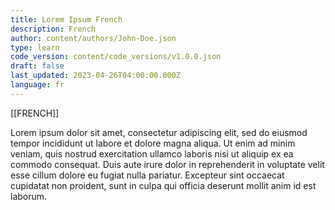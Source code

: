 ```yaml
---
title: Lorem Ipsum French
description: French
author: content/authors/John-Doe.json
type: learn
code_version: content/code_versions/v1.0.0.json
draft: false
last_updated: 2023-04-26T04:00:00.000Z
language: fr
---
```


\[\[FRENCH]]

Lorem ipsum dolor sit amet, consectetur adipiscing elit, sed do eiusmod
tempor incididunt ut labore et dolore magna aliqua. Ut enim ad minim
veniam, quis nostrud exercitation ullamco laboris nisi ut aliquip ex ea
commodo consequat. Duis aute irure dolor in reprehenderit in voluptate
velit esse cillum dolore eu fugiat nulla pariatur. Excepteur sint
occaecat cupidatat non proident, sunt in culpa qui officia deserunt
mollit anim id est laborum.
